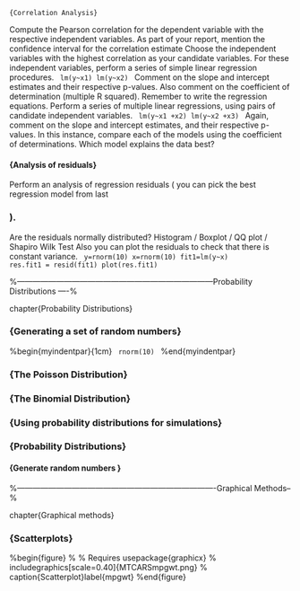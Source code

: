     {Correlation Analysis}
Compute the Pearson correlation for the dependent variable with the respective independent variables.  As part of your report, mention the confidence interval for the correlation estimate
Choose the independent variables with the highest correlation as your candidate variables.
For these independent variables, perform a series of simple linear regression procedures.
<code>
lm(y~x1)
lm(y~x2)
</code>
Comment on the slope and intercept estimates and their respective p-values. Also comment on the coefficient of determination (multiple R squared). Remember to write the regression equations.
Perform a series of multiple linear regressions, using pairs of candidate independent variables.
<code>
lm(y~x1 +x2)
lm(y~x2 +x3)
</code>
Again, comment on the slope and intercept estimates, and their respective p-values.
In this instance, compare each of the models using the coefficient of determinations. Which model explains the data best?
<p>
#### {Analysis of residuals}
Perform an analysis of regression residuals ( you can pick the best regression model from last <p>
### ).
Are the residuals normally distributed?
	Histogram /  Boxplot / QQ plot / Shapiro Wilk Test
Also you can plot the residuals to check that there is constant variance.
<code>
y=rnorm(10)
x=rnorm(10)
fit1=lm(y~x)
res.fit1 = resid(fit1)
plot(res.fit1)
</code>




%---------------------------------------------------------------------------Probability Distributions ----%

chapter{Probability Distributions}
<p>
### {Generating a set of random numbers}

%begin{myindentpar}{1cm}
 <code>
rnorm(10)
</code>
%end{myindentpar}

<p>
### {The Poisson Distribution}
<p>
### {The Binomial Distribution}
<p>
### {Using probability distributions for simulations}
<p>
### {Probability Distributions}
<p>
#### {Generate random numbers }

%----------------------------------------------------------------------------Graphical Methods--%

chapter{Graphical methods}

<p>
### {Scatterplots}
%begin{figure}
%  % Requires usepackage{graphicx}
%  includegraphics[scale=0.40]{MTCARSmpgwt.png}
%  caption{Scatterplot}label{mpgwt}
%end{figure}

